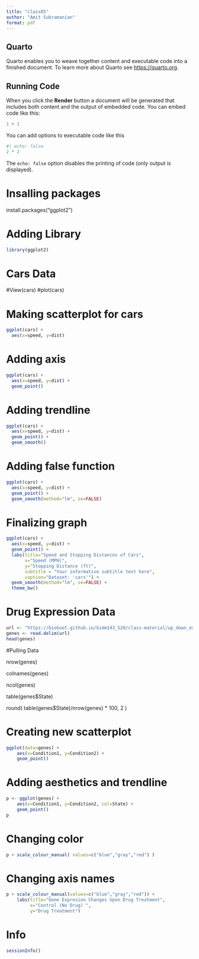 ```yaml
---
title: "class05"
author: "Amit Subramanian"
format: pdf
---
```


## Quarto

Quarto enables you to weave together content and executable code into a finished document. To learn more about Quarto see <https://quarto.org>.

## Running Code

When you click the **Render** button a document will be generated that includes both content and the output of embedded code. You can embed code like this:

```r
1 + 1
```

You can add options to executable code like this 

```r
#| echo: false
2 * 2
```

The `echo: false` option disables the printing of code (only output is displayed).

# Insalling packages

install.packages("ggplot2")

# Adding Library

```r
library(ggplot2)
```

# Cars Data


#View(cars)
#plot(cars)

# Making scatterplot for cars

```r
ggplot(cars) +
  aes(x=speed, y=dist)
```

# Adding axis

```r
ggplot(cars) +
  aes(x=speed, y=dist) +
  geom_point()
```

# Adding trendline

```r
ggplot(cars) +
  aes(x=speed, y=dist) +
  geom_point() +
  geom_smooth()
```

# Adding false function

```r
ggplot(cars) +
  aes(x=speed, y=dist) +
  geom_point() +
  geom_smooth(method="lm", se=FALSE)
```

# Finalizing graph

```r
ggplot(cars) + 
  aes(x=speed, y=dist) +
  geom_point() +
  labs(title="Speed and Stopping Distances of Cars",
       x="Speed (MPH)", 
       y="Stopping Distance (ft)",
       subtitle = "Your informative subtitle text here",
       caption="Dataset: 'cars'") +
  geom_smooth(method="lm", se=FALSE) +
  theme_bw()
```

# Drug Expression Data


```r
url <- "https://bioboot.github.io/bimm143_S20/class-material/up_down_expression.txt"
genes <- read.delim(url)
head(genes)  
```

#Pulling Data

nrow(genes)

colnames(genes)

ncol(genes)

table(genes$State)

round( table(genes$State)/nrow(genes) * 100, 2 )

# Creating new scatterplot

```r
ggplot(data=genes) + 
    aes(x=Condition1, y=Condition2) +
    geom_point()
```

# Adding aesthetics and trendline

```r
p <- ggplot(genes) + 
    aes(x=Condition1, y=Condition2, col=State) +
    geom_point()
p
```

# Changing color

```r
p + scale_colour_manual( values=c("blue","gray","red") )
```

# Changing axis names

```r
p + scale_colour_manual(values=c("blue","gray","red")) +
    labs(title="Gene Expresion Changes Upon Drug Treatment",
         x="Control (No Drug) ",
         y="Drug Treatment")
```
# Info         

```r
sessionInfo()
```
